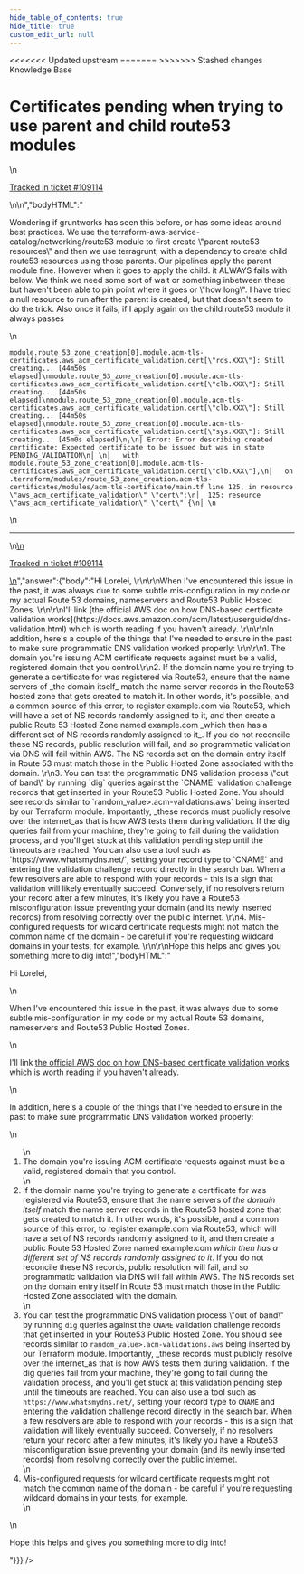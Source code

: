 ```yaml
---
hide_table_of_contents: true
hide_title: true
custom_edit_url: null
---
```



<head>
<<<<<<< Updated upstream
  <link rel="canonical" href="https://github.com/tnn-tnn-tnn-tnn-tnn-gruntwork-io/knowledge-base/discussions/532" />
=======
  <link rel="canonical" href="https://github.com/tnn-gruntwork-io/knowledge-base/discussions/532" />
>>>>>>> Stashed changes
</head>

<CenterLayout>
<span className="searchCategory">Knowledge Base</span>
<h1>Certificates pending when trying to use parent and child route53 modules</h1>
<GitHub discussion={{"id":"D_kwDOF8slf84AQXlY","number":532,"author":{"login":"lorelei-rupp-imprivata"},"title":"Certificates pending when trying to use parent and child route53 modules","body":"\nWondering if gruntworks has seen this before, or has some ideas around best practices. We use the terraform-aws-service-catalog/networking/route53 module to first create \"parent route53 resources\" and then we use terragrunt, with a dependency to create child route53 resources using those parents.  Our pipelines apply the parent module fine. However when it goes to apply the child. it ALWAYS fails with below. We think we need some sort of wait or something inbetween these but haven't been able to pin point where it goes or \"how long\". I have tried a null resource to run after the parent is created, but that doesn't seem to do the trick. Also once it fails, if I apply again on the child route53 module it always passes\r\n\r\n```\r\nmodule.route_53_zone_creation[0].module.acm-tls-certificates.aws_acm_certificate_validation.cert[\"rds.XXX\"]: Still creating... [44m50s elapsed]\r\nmodule.route_53_zone_creation[0].module.acm-tls-certificates.aws_acm_certificate_validation.cert[\"clb.XXX\"]: Still creating... [44m50s elapsed]\r\nmodule.route_53_zone_creation[0].module.acm-tls-certificates.aws_acm_certificate_validation.cert[\"clb.XXX\"]: Still creating... [44m50s elapsed]\r\nmodule.route_53_zone_creation[0].module.acm-tls-certificates.aws_acm_certificate_validation.cert[\"sys.XXX\"]: Still creating... [45m0s elapsed]\r\n╷\r\n│ Error: Error describing created certificate: Expected certificate to be issued but was in state PENDING_VALIDATION\r\n│ \r\n│   with module.route_53_zone_creation[0].module.acm-tls-certificates.aws_acm_certificate_validation.cert[\"clb.XXX\"],\r\n│   on .terraform/modules/route_53_zone_creation.acm-tls-certificates/modules/acm-tls-certificate/main.tf line 125, in resource \"aws_acm_certificate_validation\" \"cert\":\r\n│  125: resource \"aws_acm_certificate_validation\" \"cert\" {\r\n│ \r\n```\n\n---\n\n<ins datetime=\"2022-08-09T12:44:55Z\">\n  <p><a href=\"https://support.gruntwork.io/hc/requests/109114\">Tracked in ticket #109114</a></p>\n</ins>\n","bodyHTML":"<p dir=\"auto\">Wondering if gruntworks has seen this before, or has some ideas around best practices. We use the terraform-aws-service-catalog/networking/route53 module to first create \"parent route53 resources\" and then we use terragrunt, with a dependency to create child route53 resources using those parents.  Our pipelines apply the parent module fine. However when it goes to apply the child. it ALWAYS fails with below. We think we need some sort of wait or something inbetween these but haven't been able to pin point where it goes or \"how long\". I have tried a null resource to run after the parent is created, but that doesn't seem to do the trick. Also once it fails, if I apply again on the child route53 module it always passes</p>\n<div class=\"snippet-clipboard-content notranslate position-relative overflow-auto\" data-snippet-clipboard-copy-content=\"module.route_53_zone_creation[0].module.acm-tls-certificates.aws_acm_certificate_validation.cert[&quot;rds.XXX&quot;]: Still creating... [44m50s elapsed]\nmodule.route_53_zone_creation[0].module.acm-tls-certificates.aws_acm_certificate_validation.cert[&quot;clb.XXX&quot;]: Still creating... [44m50s elapsed]\nmodule.route_53_zone_creation[0].module.acm-tls-certificates.aws_acm_certificate_validation.cert[&quot;clb.XXX&quot;]: Still creating... [44m50s elapsed]\nmodule.route_53_zone_creation[0].module.acm-tls-certificates.aws_acm_certificate_validation.cert[&quot;sys.XXX&quot;]: Still creating... [45m0s elapsed]\n╷\n│ Error: Error describing created certificate: Expected certificate to be issued but was in state PENDING_VALIDATION\n│ \n│   with module.route_53_zone_creation[0].module.acm-tls-certificates.aws_acm_certificate_validation.cert[&quot;clb.XXX&quot;],\n│   on .terraform/modules/route_53_zone_creation.acm-tls-certificates/modules/acm-tls-certificate/main.tf line 125, in resource &quot;aws_acm_certificate_validation&quot; &quot;cert&quot;:\n│  125: resource &quot;aws_acm_certificate_validation&quot; &quot;cert&quot; {\n│ \"><pre class=\"notranslate\"><code class=\"notranslate\">module.route_53_zone_creation[0].module.acm-tls-certificates.aws_acm_certificate_validation.cert[\"rds.XXX\"]: Still creating... [44m50s elapsed]\nmodule.route_53_zone_creation[0].module.acm-tls-certificates.aws_acm_certificate_validation.cert[\"clb.XXX\"]: Still creating... [44m50s elapsed]\nmodule.route_53_zone_creation[0].module.acm-tls-certificates.aws_acm_certificate_validation.cert[\"clb.XXX\"]: Still creating... [44m50s elapsed]\nmodule.route_53_zone_creation[0].module.acm-tls-certificates.aws_acm_certificate_validation.cert[\"sys.XXX\"]: Still creating... [45m0s elapsed]\n╷\n│ Error: Error describing created certificate: Expected certificate to be issued but was in state PENDING_VALIDATION\n│ \n│   with module.route_53_zone_creation[0].module.acm-tls-certificates.aws_acm_certificate_validation.cert[\"clb.XXX\"],\n│   on .terraform/modules/route_53_zone_creation.acm-tls-certificates/modules/acm-tls-certificate/main.tf line 125, in resource \"aws_acm_certificate_validation\" \"cert\":\n│  125: resource \"aws_acm_certificate_validation\" \"cert\" {\n│ \n</code></pre></div>\n<hr>\n<ins datetime=\"2022-08-09T12:44:55Z\">\n  <p dir=\"auto\"><a href=\"https://support.gruntwork.io/hc/requests/109114\" rel=\"nofollow\">Tracked in ticket #109114</a></p>\n</ins>","answer":{"body":"Hi Lorelei, \r\n\r\nWhen I've encountered this issue in the past, it was always due to some subtle mis-configuration in my code or my actual Route 53 domains, nameservers and Route53 Public Hosted Zones. \r\n\r\nI'll link [the official AWS doc on how DNS-based certificate validation works](https://docs.aws.amazon.com/acm/latest/userguide/dns-validation.html) which is worth reading if you haven't already. \r\n\r\nIn addition, here's a couple of the things that I've needed to ensure in the past to make sure programmatic DNS validation worked properly: \r\n\r\n1. The domain you're issuing ACM certificate requests against must be a valid, registered domain that you control.\r\n2. If the domain name you're trying to generate a certificate for was registered via Route53, ensure that the name servers of _the domain itself_ match the name server records in the Route53 hosted zone that gets created to match it. In other words, it's possible, and a common source of this error, to register example.com via Route53, which will have a set of NS records randomly assigned to it, and then create a public Route 53 Hosted Zone named example.com _which then has a different set of NS records randomly assigned to it_. If you do not reconcile these NS records, public resolution will fail, and so programmatic validation via DNS will fail within AWS. The NS records set on the domain entry itself in Route 53 must match those in the Public Hosted Zone associated with the domain. \r\n3. You can test the programmatic DNS validation process \"out of band\" by running `dig` queries against the `CNAME` validation challenge records that get inserted in your Route53 Public Hosted Zone. You should see records similar to `random_value>.acm-validations.aws` being inserted by our Terraform module. Importantly, _these records must publicly resolve over the internet_as that is how AWS tests them during validation. If the dig queries fail from your machine, they're going to fail during the validation process, and you'll get stuck at this validation pending step until the timeouts are reached.  You can also use a tool such as `https://www.whatsmydns.net/`, setting your record type to `CNAME` and entering the validation challenge record directly in the search bar. When a few resolvers are able to respond with your records - this is a sign that validation will likely eventually succeed. Conversely, if no resolvers return your record after a few minutes, it's likely you have a Route53 misconfiguration issue preventing your domain (and its newly inserted records) from resolving correctly over the public internet. \r\n4. Mis-configured requests for wilcard certificate requests might not match the common name of the domain - be careful if you're requesting wildcard domains in your tests, for example. \r\n\r\nHope this helps and gives you something more to dig into!","bodyHTML":"<p dir=\"auto\">Hi Lorelei,</p>\n<p dir=\"auto\">When I've encountered this issue in the past, it was always due to some subtle mis-configuration in my code or my actual Route 53 domains, nameservers and Route53 Public Hosted Zones.</p>\n<p dir=\"auto\">I'll link <a href=\"https://docs.aws.amazon.com/acm/latest/userguide/dns-validation.html\" rel=\"nofollow\">the official AWS doc on how DNS-based certificate validation works</a> which is worth reading if you haven't already.</p>\n<p dir=\"auto\">In addition, here's a couple of the things that I've needed to ensure in the past to make sure programmatic DNS validation worked properly:</p>\n<ol dir=\"auto\">\n<li>The domain you're issuing ACM certificate requests against must be a valid, registered domain that you control.</li>\n<li>If the domain name you're trying to generate a certificate for was registered via Route53, ensure that the name servers of <em>the domain itself</em> match the name server records in the Route53 hosted zone that gets created to match it. In other words, it's possible, and a common source of this error, to register example.com via Route53, which will have a set of NS records randomly assigned to it, and then create a public Route 53 Hosted Zone named example.com <em>which then has a different set of NS records randomly assigned to it</em>. If you do not reconcile these NS records, public resolution will fail, and so programmatic validation via DNS will fail within AWS. The NS records set on the domain entry itself in Route 53 must match those in the Public Hosted Zone associated with the domain.</li>\n<li>You can test the programmatic DNS validation process \"out of band\" by running <code class=\"notranslate\">dig</code> queries against the <code class=\"notranslate\">CNAME</code> validation challenge records that get inserted in your Route53 Public Hosted Zone. You should see records similar to <code class=\"notranslate\">random_value&gt;.acm-validations.aws</code> being inserted by our Terraform module. Importantly, _these records must publicly resolve over the internet_as that is how AWS tests them during validation. If the dig queries fail from your machine, they're going to fail during the validation process, and you'll get stuck at this validation pending step until the timeouts are reached.  You can also use a tool such as <code class=\"notranslate\">https://www.whatsmydns.net/</code>, setting your record type to <code class=\"notranslate\">CNAME</code> and entering the validation challenge record directly in the search bar. When a few resolvers are able to respond with your records - this is a sign that validation will likely eventually succeed. Conversely, if no resolvers return your record after a few minutes, it's likely you have a Route53 misconfiguration issue preventing your domain (and its newly inserted records) from resolving correctly over the public internet.</li>\n<li>Mis-configured requests for wilcard certificate requests might not match the common name of the domain - be careful if you're requesting wildcard domains in your tests, for example.</li>\n</ol>\n<p dir=\"auto\">Hope this helps and gives you something more to dig into!</p>"}}} />

</CenterLayout>
  

<!-- ##DOCS-SOURCER-START
{
  "sourcePlugin": "github-discussions",
  "hash": "95b8eeb9e4eb88db7a4cacfc882793ee"
}
##DOCS-SOURCER-END -->
